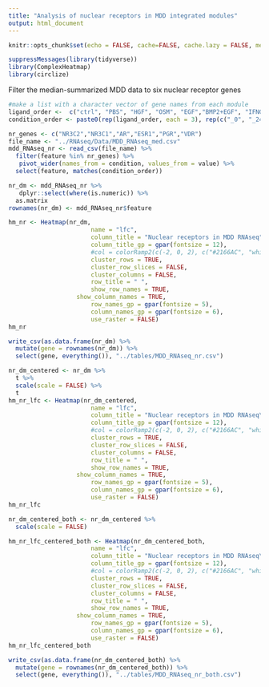 ```yaml
---
title: "Analysis of nuclear receptors in MDD integrated modules"
output: html_document
---
```


```r
knitr::opts_chunk$set(echo = FALSE, cache=FALSE, cache.lazy = FALSE, message=FALSE, warning = FALSE, fig.height=10, fig.width=12)

suppressMessages(library(tidyverse))
library(ComplexHeatmap)
library(circlize)

```

Filter the median-summarized MDD data to six nuclear receptor genes    
 

```r

#make a list with a character vector of gene names from each module
ligand_order <-  c("ctrl", "PBS", "HGF", "OSM", "EGF","BMP2+EGF", "IFNG+EGF", "TGFB+EGF")
condition_order <- paste0(rep(ligand_order, each = 3), rep(c("_0", "_24", "_48"), times = length(ligand_order)))

nr_genes <- c("NR3C2","NR3C1","AR","ESR1","PGR","VDR")
file_name <- "../RNAseq/Data/MDD_RNAseq_med.csv"
mdd_RNAseq_nr <- read_csv(file_name) %>%
  filter(feature %in% nr_genes) %>%
   pivot_wider(names_from = condition, values_from = value) %>%
  select(feature, matches(condition_order))

nr_dm <- mdd_RNAseq_nr %>%
   dplyr::select(where(is.numeric)) %>%
  as.matrix 
rownames(nr_dm) <- mdd_RNAseq_nr$feature


```


```r

hm_nr <- Heatmap(nr_dm,
                       name = "lfc",
                       column_title = "Nuclear receptors in MDD RNAseq",
                       column_title_gp = gpar(fontsize = 12),
                       #col = colorRamp2(c(-2, 0, 2), c("#2166AC", "white", "#B2182B")),
                       cluster_rows = TRUE,
                       cluster_row_slices = FALSE,
                       cluster_columns = FALSE,
                       row_title = " ",
                       show_row_names = TRUE,
                   show_column_names = TRUE,
                       row_names_gp = gpar(fontsize = 5),
                       column_names_gp = gpar(fontsize = 6),
                       use_raster = FALSE)
hm_nr

write_csv(as.data.frame(nr_dm) %>%
  mutate(gene = rownames(nr_dm)) %>%
  select(gene, everything()), "../tables/MDD_RNAseq_nr.csv")

nr_dm_centered <- nr_dm %>%
  t %>%
  scale(scale = FALSE) %>%
  t
hm_nr_lfc <- Heatmap(nr_dm_centered,
                       name = "lfc",
                       column_title = "Nuclear receptors in MDD RNAseq\n (row mean-centered)",
                       column_title_gp = gpar(fontsize = 12),
                       #col = colorRamp2(c(-2, 0, 2), c("#2166AC", "white", "#B2182B")),
                       cluster_rows = TRUE,
                       cluster_row_slices = FALSE,
                       cluster_columns = FALSE,
                       row_title = " ",
                       show_row_names = TRUE,
                   show_column_names = TRUE,
                       row_names_gp = gpar(fontsize = 5),
                       column_names_gp = gpar(fontsize = 6),
                       use_raster = FALSE)
hm_nr_lfc

nr_dm_centered_both <- nr_dm_centered %>%
  scale(scale = FALSE)

hm_nr_lfc_centered_both <- Heatmap(nr_dm_centered_both,
                       name = "lfc",
                       column_title = "Nuclear receptors in MDD RNAseq\n (mean-centered both directions)",
                       column_title_gp = gpar(fontsize = 12),
                       #col = colorRamp2(c(-2, 0, 2), c("#2166AC", "white", "#B2182B")),
                       cluster_rows = TRUE,
                       cluster_row_slices = FALSE,
                       cluster_columns = FALSE,
                       row_title = " ",
                       show_row_names = TRUE,
                   show_column_names = TRUE,
                       row_names_gp = gpar(fontsize = 5),
                       column_names_gp = gpar(fontsize = 6),
                       use_raster = FALSE)
hm_nr_lfc_centered_both

write_csv(as.data.frame(nr_dm_centered_both) %>%
  mutate(gene = rownames(nr_dm_centered_both)) %>%
  select(gene, everything()), "../tables/MDD_RNAseq_nr_both.csv")

```
